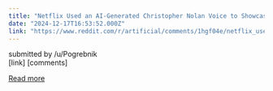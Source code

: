 ```yaml
---
title: "Netflix Used an AI-Generated Christopher Nolan Voice to Showcase This Year's Accomplishments at a Party"
date: "2024-12-17T16:53:52.000Z"
link: "https://www.reddit.com/r/artificial/comments/1hgf04e/netflix_used_an_aigenerated_christopher_nolan/"
---
```


submitted by    /u/Pogrebnik  
 [link]   [comments]

[Read more](https://www.reddit.com/r/artificial/comments/1hgf04e/netflix_used_an_aigenerated_christopher_nolan/)
